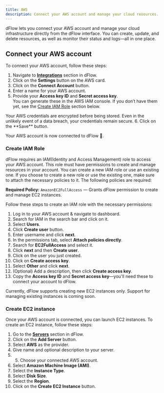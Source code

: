 ```yaml
---
title: AWS
description: Connect your AWS account and manage your cloud resources.
---
```


dFlow lets you connect your AWS account and manage your cloud infrastructure
directly from the dFlow interface. You can create, update, and delete resources,
as well as monitor their status and logs—all in one place.

## Connect your AWS account

To connect your AWS account, follow these steps:

1. Navigate to [**Integrations**](https://demo.dflow.sh/integrations) section in
   dFlow.
2. Click on the **Settings** button on the AWS card.
3. Click on the **Connect Account** button.
4. Enter a name for your AWS account.
5. Provide your **Access key ID** and **Secret access key**.  
   You can generate these in the AWS IAM console. If you don’t have them yet,
   see the [Create IAM Role](#create-iam-role) section below.

<Callout type="info">
  Your AWS credentials are encrypted before being stored. Even in the unlikely event of a data
  breach, your credentials remain secure.
</Callout>
6. Click on the **Save** button.

Your AWS account is now connected to dFlow 🎉.

### Create IAM Role

dFlow requires an IAM(Identity and Access Management) role to access your AWS
account. This role must have permissions to create and manage resources in your
account. You can create a new IAM role or use an existing one. If you choose to
create a new role or use the existing one, make sure to attach the necessary
policies to it. The following policies are required:

<Callout type="info">
  <strong>Required Policy:</strong> <code>AmazonEC2FullAccess</code> — Grants dFlow permission to
  create and manage EC2 instances.
</Callout>

Follow these steps to create an IAM role with the necessary permissions:

1. Log in to your AWS account & navigate to dashboard.
2. Search for IAM in the search bar and click on it.
3. Select **Users**.
4. Click **Create user** button.
5. Enter username and click **next**.
6. In the permissions tab, select **Attach policies directly**.
7. Search for **EC2FullAccess** and select it.
8. Click **next** and then **Create user**.
9. Click on the user you just created.
10. Click on **Create access key**.
11. Select **Other** and click **next**.
12. (Optional) Add a description, then click **Create access key**.
13. Copy the **Access key ID** and **Secret access key**—you'll need these to
    connect your account to dFlow.

<Callout type="warn">
  Currently, dFlow supports creating new EC2 instances only. Support for managing existing instances
  is coming soon.
</Callout>

### Create EC2 instance

Once your AWS account is connected, you can launch EC2 instances. To create an
EC2 instance, follow these steps:

1. Go to the [**Servers**](https://demo.dflow.sh/settings/servers) section in
   dFlow.
2. Click on the **Add Server** button.
3. Select **AWS** as the provider.
4. Give name and optional description to your server.
5. 5. Choose your connected AWS account.
6. Select **Amazon Machine Image (AMI)**.
7. Select the **Instance Type**.
8. Select **Disk Size**.
9. Select the **Region**.
10. Click on the **Create EC2 Instance** button.
